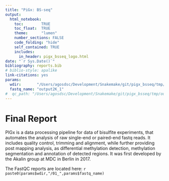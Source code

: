 ```yaml
---
title: "PiGx: BS-seq"
output: 
  html_notebook:
    toc:        TRUE
    toc_float:  TRUE
    theme:      "lumen"
    number_sections: FALSE
    code_folding: "hide"
    self_contained: TRUE
    includes:
      in_header: pigx_bsseq_logo.html
date: "`r Sys.Date()`"
bibliography: reports.bib
# biblio-style: apalike
link-citations: yes
params:
  wdir:       "/Users/agosdsc/Development/Snakemake/git/pigx_bsseq/tmp/"
  fastq_name: "output2K_1"
#  qc_path: "/Users/agosdsc/Development/Snakemake/git/pigx_bsseq/tmp/out2/01_rawqc/output2K_1_fastqc.html"
---
```


<!-- ```{r eval_params, echo=FALSE} -->

<!-- qc_path     <- params$qc_path -->
<!-- ``` -->

# Final Report {-}

PIGx is a data processing pipeline for data of bisulfite experiments, that automates the analysis of raw single-end or paired-end fastq reads. It includes quality control, trimming and alignment, while further providing post mapping analysis, as differential methylation detection, methylation segmentation and annotation of detected regions. 
It was first developed by the Akalin group at MDC in Berlin in 2017.
  
<!-- This setion needs to be updated to include links to the qc-reports or maybe to multiqc-report -->

<!-- ## Quality Control {-} -->

The FastQC reports are located here: `r paste0(params$wdir,"/01_",params$fastq_name)` 

<!-- # ```{r print_params, echo=TRUE, results="asis"} -->
<!-- #  -->
<!-- # paramsDesc <- c("Input file", -->
<!-- #                 "Genome Assembly", -->
<!-- #                 "RefSeq Genes") -->
<!-- #  -->
<!-- # paramsValues <- c(params$inBed, -->
<!-- #                   params$assembly, -->
<!-- #                   params$refseqfile) -->
<!-- #  -->
<!-- #  -->
<!-- #  -->
<!-- # inputParams <- data.frame(Parameters = paramsDesc, -->
<!-- #                           Values = paramsValues, -->
<!-- #                           stringsAsFactors = FALSE) -->
<!-- # #params -->
<!-- # datatable(inputParams,options = list(dom = 't'),rownames = FALSE) -->
<!-- # # knitr::kable(inputParams) -->
<!-- #  -->
<!-- #  -->
<!-- # ``` -->

